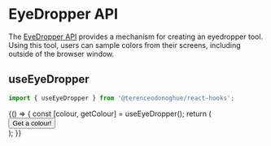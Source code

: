 
<Meta title="Web APIs/EyeDropper API" />

# EyeDropper API

The [EyeDropper API](https://developer.mozilla.org/en-US/docs/Web/API/EyeDropper_API) provides a mechanism for creating an eyedropper tool. Using this tool, users can sample colors from their screens, including outside of the browser window.

## useEyeDropper

```javascript
import { useEyeDropper } from '@terenceodonoghue/react-hooks';
```

<Canvas>
  <Story name="useEyeDropperHook">
    {() => {
      const [colour, getColour] = useEyeDropper();
      return (
        <div style={{ display: 'flex', gap: 16 }}>
          <button onClick={getColour}>Get a colour!</button>
          <div
            style={{
              backgroundColor: colour,
              width: 40,
            }}
          />
        </div>
      );
    }}
  </Story>
</Canvas>
